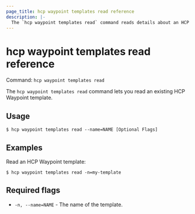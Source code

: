 ```yaml
---
page_title: hcp waypoint templates read reference
description: |-
  The `hcp waypoint templates read` command reads details about an HCP Waypoint template.
---
```


# hcp waypoint templates read reference

Command: `hcp waypoint templates read` 

The `hcp waypoint templates read` command lets you read an existing HCP
Waypoint template.

## Usage

```shell-session
$ hcp waypoint templates read --name=NAME [Optional Flags]
```

## Examples

Read an HCP Waypoint template:

```shell-session
$ hcp waypoint templates read -n=my-template
```

## Required flags

- `-n, --name=NAME` - The name of the template.

